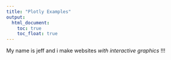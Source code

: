 ```yaml
---
title: "Plotly Examples"
output: 
  html_document:
    toc: true
    toc_float: true
---
```


My name is jeff and i make websites _with interactive graphics_ !!!
